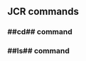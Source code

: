== JCR commands ==

=== ##cd## command ===
{{include document="cd.wiki" /}}

=== ##ls## command ===
{{include document="ls.wiki" /}}
